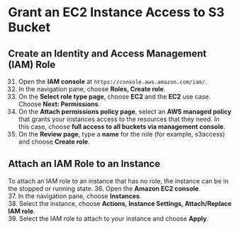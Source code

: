 # Grant an EC2 Instance Access to S3 Bucket

## Create an Identity and Access Management (IAM) Role

31.	Open the **IAM console** at `https://console.aws.amazon.com/iam/`. 
32.	In the navigation pane, choose **Roles, Create role**. 
33.	On the **Select role type page**, choose **EC2** and the **EC2** use case. Choose **Next: Permissions**. 
34.	On the **Attach permissions policy page**, select an **AWS managed policy** that grants your instances access to the resources that they need. In this case, choose **full access to all buckets via management console**.
35.	On the **Review page**, type a **name** for the role (for example, s3access) and choose **Create role**. 

## Attach an IAM Role to an Instance

To attach an IAM role to an instance that has no role, the instance can be in the stopped or running state.
36.	Open the **Amazon EC2 console**.  
37.	In the navigation pane, choose **Instances**.  
38.	Select the instance, choose **Actions, Instance Settings, Attach/Replace IAM role**.   
39.	Select the IAM role to attach to your instance and choose **Apply**.   

